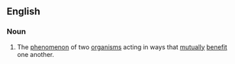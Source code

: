 ==English==

===Noun===
{{wikipedia}}
{{en-noun|-|s}}

# {{lb|en|biology}} The [[phenomenon]] of two [[organism]]s acting in ways that [[mutually]] [[benefit]] one another.